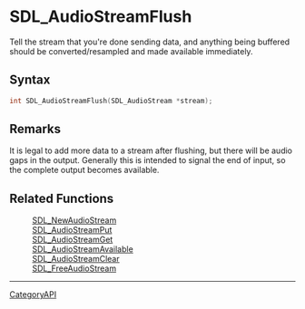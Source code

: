 = SDL_AudioStreamFlush =

Tell the stream that you're done sending data, and anything being buffered should be converted/resampled and made available immediately.

== Syntax ==

<syntaxhighlight lang='c'>
int SDL_AudioStreamFlush(SDL_AudioStream *stream);
</syntaxhighlight>

== Remarks ==

It is legal to add more data to a stream after flushing, but there will be
audio gaps in the output. Generally this is intended to signal the end of
input, so the complete output becomes available.

== Related Functions ==

:[[SDL_NewAudioStream]]
:[[SDL_AudioStreamPut]]
:[[SDL_AudioStreamGet]]
:[[SDL_AudioStreamAvailable]]
:[[SDL_AudioStreamClear]]
:[[SDL_FreeAudioStream]]

----
[[CategoryAPI]]


